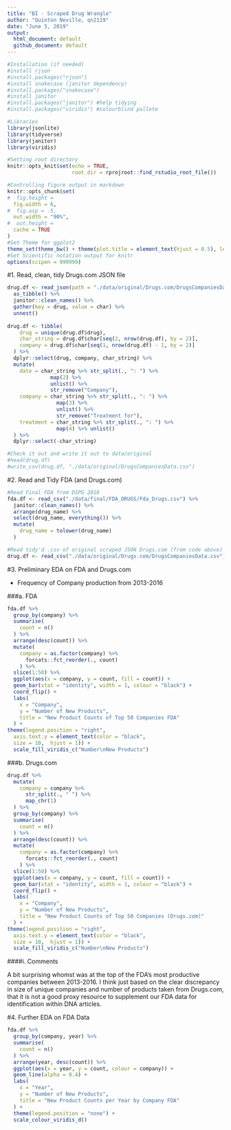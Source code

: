 ```yaml
---
title: "BI - Scraped Drug Wrangle"
author: "Quinton Neville, qn2119"
date: "June 5, 2019"
output:
  html_document: default
  github_document: default
---
```


```r
#Installation (if needed)
#install rjson
#install.packages("rjson")
#install snakecase (janitor dependency)
#install.packages("snakecase")
#install janitor
#install.packages("janitor") #help tidying
#install.packages("viridis") #colourblind pallete

#Libraries
library(jsonlite)
library(tidyverse)
library(janitor)
library(viridis)

#Setting root directory
knitr::opts_knit$set(echo = TRUE,
                     root.dir = rprojroot::find_rstudio_root_file())

#Controlling figure output in markdown
knitr::opts_chunk$set(
#  fig.height =   
  fig.width = 6,
#  fig.asp = .5,
  out.width = "90%",
#  out.height = 
  cache = TRUE
)
#Set Theme for ggplot2
theme_set(theme_bw() + theme(plot.title = element_text(hjust = 0.5), legend.position = "bottom"))
#Set Scientific notation output for knitr
options(scipen = 999999)
```

#1. Read, clean, tidy Drugs.com JSON file
```r
drug.df <- read_json(path = "./data/original/Drugs.com/DrugsCompaniesDate.json") %>%
  as_tibble() %>%
  janitor::clean_names() %>%
  gather(key = drug, value = char) %>%
  unnest() 
 
drug.df <- tibble(
    drug = unique(drug.df$drug),
    char_string = drug.df$char[seq(2, nrow(drug.df), by = 2)],
    company = drug.df$char[seq(1, nrow(drug.df) - 1, by = 2)]
  ) %>% 
  dplyr::select(drug, company, char_string) %>%
  mutate(
    date = char_string %>% str_split(., ": ") %>% 
              map(2) %>%
              unlist() %>%
              str_remove("Company"),
    company = char_string %>% str_split(., ": ") %>% 
                map(3) %>%
                unlist() %>%
                str_remove("Treatment for"),
    treatment = char_string %>% str_split(., ": ") %>% 
                map(4) %>% unlist()
  ) %>%
  dplyr::select(-char_string)

#Check it out and write it out to data/original
#head(drug.df)
#write_csv(drug.df, "./data/original/DrugsCompaniesData.csv")
```

#2. Read and Tidy FDA (and Drugs.com)
```r
#Read Final FDA from DSPG 2018
fda.df <- read_csv("./data/final/FDA_DRUGS/Fda_Drugs.csv") %>%
  janitor::clean_names() %>%
  arrange(drug_name) %>%
  select(drug_name, everything()) %>%
  mutate(
    drug_name = tolower(drug_name)
  )

#Read tidy'd .csv of original scraped JSON Drugs.com (from code above)
drug.df <- read_csv("./data/original/Drugs.com/DrugsCompaniesData.csv")
```


#3. Preliminary EDA on FDA and Drugs.com  

* Frequency of Company production from 2013-2016  

###a. FDA
```r
fda.df %>%
  group_by(company) %>%
  summarise(
    count = n()
  ) %>%
  arrange(desc(count)) %>%
  mutate(
    company = as.factor(company) %>%
      forcats::fct_reorder(., count)
    ) %>%
  slice(1:50) %>%
  ggplot(aes(x = company, y = count, fill = count)) +
  geom_bar(stat = "identity", width = 1, colour = "black") +
  coord_flip() +
  labs(
    x = "Company",
    y = "Number of New Products",
    title = "New Product Counts of Top 50 Companies FDA"
  ) +
theme(legend.position = "right",
  axis.text.y = element_text(color = "black", 
  size = 10,  hjust = 1)) +
  scale_fill_viridis_c("Number\nNew Products")
```


###b. Drugs.com  

```r
drug.df %>%
  mutate(
    company = company %>%
      str_split(., " ") %>%
      map_chr(1)
  ) %>%
  group_by(company) %>%
  summarise(
    count = n()
  ) %>%
  arrange(desc(count)) %>%
  mutate(
    company = as.factor(company) %>%
      forcats::fct_reorder(., count)
    ) %>%
  slice(1:50) %>%
  ggplot(aes(x = company, y = count, fill = count)) +
  geom_bar(stat = "identity", width = 1, colour = "black") +
  coord_flip() +
  labs(
    x = "Company",
    y = "Number of New Products",
    title = "New Product Counts of Top 50 Companies (Drugs.com)"
  ) +
theme(legend.position = "right",
  axis.text.y = element_text(color = "black", 
  size = 10,  hjust = 1)) +
  scale_fill_viridis_c("Number\nNew Products")

```

####i. Comments  

A bit surprising whomst was at the top of the FDA's most productive companies between 2013-2016. I think just based on the clear discrepancy in size of unique companies and number of products taken from Drugs.com, that it is not a good proxy resource to supplement our FDA data for identification within DNA articles.  

#4. Further EDA on FDA Data  

```r
fda.df %>%
  group_by(company, year) %>%
  summarise(
    count = n()
  ) %>%
  arrange(year, desc(count)) %>%
  ggplot(aes(x = year, y = count, colour = company)) +
  geom_line(alpha = 0.4) +
  labs(
    x = "Year",
    y = "Number of New Products",
    title = "New Product Counts per Year by Company FDA"
  ) +
  theme(legend.position = "none") +
  scale_colour_viridis_d()
```
